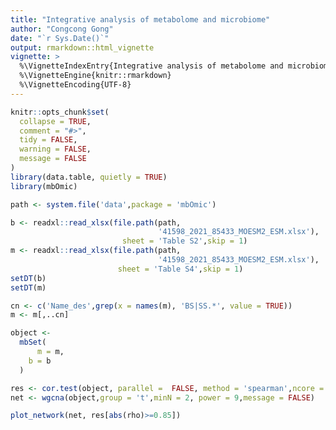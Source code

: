 ```yaml
---
title: "Integrative analysis of metabolome and microbiome"
author: "Congcong Gong"
date: "`r Sys.Date()`"
output: rmarkdown::html_vignette
vignette: >
  %\VignetteIndexEntry{Integrative analysis of metabolome and microbiome}
  %\VignetteEngine{knitr::rmarkdown}
  %\VignetteEncoding{UTF-8}
---
```


```r
knitr::opts_chunk$set(
  collapse = TRUE,
  comment = "#>",
  tidy = FALSE,
  warning = FALSE,
  message = FALSE
)
library(data.table, quietly = TRUE)
library(mbOmic)
```

```r
path <- system.file('data',package = 'mbOmic')

b <- readxl::read_xlsx(file.path(path,
                                 '41598_2021_85433_MOESM2_ESM.xlsx'), 
                         sheet = 'Table S2',skip = 1)
m <- readxl::read_xlsx(file.path(path,
                                 '41598_2021_85433_MOESM2_ESM.xlsx'), 
                        sheet = 'Table S4',skip = 1)
setDT(b)
setDT(m)

cn <- c('Name_des',grep(x = names(m), 'BS|SS.*', value = TRUE))
m <- m[,..cn]

object <-
  mbSet(
      m = m,
    b = b
  )

res <- cor.test(object, parallel =  FALSE, method = 'spearman',ncore = 5)
net <- wgcna(object,group = 't',minN = 2, power = 9,message = FALSE)

plot_network(net, res[abs(rho)>=0.85])
```


